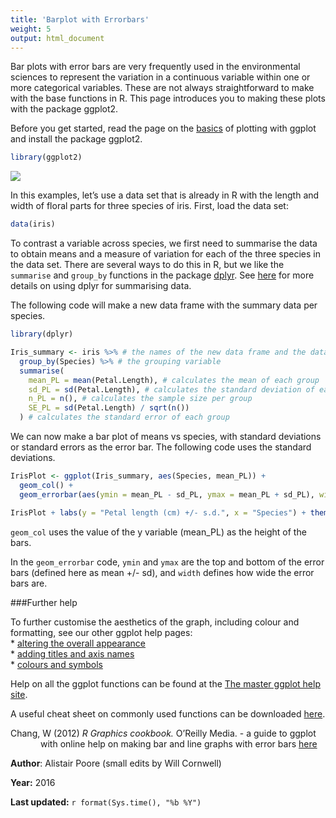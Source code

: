 ```yaml
---
title: 'Barplot with Errorbars'
weight: 5
output: html_document
---
```


Bar plots with error bars are very frequently used in the environmental sciences to represent the variation in a continuous variable within one or more categorical variables. These are not always straightforward to make with the base functions in R. This page introduces you to making these plots with the package ggplot2.

Before you get started, read the page on the [basics](../ggplot-basics/) of plotting with ggplot and install the package ggplot2.

```r
library(ggplot2)
```
  

![](ggplot1_basics_image.jpg)

In this examples, let's use a data set that is already in R with the length and width of floral parts for three species of iris. First, load the data set:

```r
data(iris)
```

To contrast a variable across species, we first need to summarise the data to obtain means and a measure of variation for each of the three species in the data set. There are several ways to do this in R, but we like the `summarise` and `group_by` functions in the package [dplyr](https://cran.r-project.org/web/packages/dplyr/index.html). See [here](/data-manipulation/summarising-data/
) for more details on using dplyr for summarising data.

The following code will make a new data frame with the summary data per species.

```r
library(dplyr)

Iris_summary <- iris %>% # the names of the new data frame and the data frame to be summarised
  group_by(Species) %>% # the grouping variable
  summarise(
    mean_PL = mean(Petal.Length), # calculates the mean of each group
    sd_PL = sd(Petal.Length), # calculates the standard deviation of each group
    n_PL = n(), # calculates the sample size per group
    SE_PL = sd(Petal.Length) / sqrt(n())
  ) # calculates the standard error of each group
```

We can now make a bar plot of means vs species, with standard deviations or standard errors as the error bar. The following code uses the standard deviations.

```r
IrisPlot <- ggplot(Iris_summary, aes(Species, mean_PL)) +
  geom_col() +
  geom_errorbar(aes(ymin = mean_PL - sd_PL, ymax = mean_PL + sd_PL), width = 0.2)

IrisPlot + labs(y = "Petal length (cm) +/- s.d.", x = "Species") + theme_classic()
```


`geom_col` uses the value of the y variable (mean_PL) as the height of the bars. 

In the `geom_errorbar` code, `ymin` and `ymax` are the top and bottom of the error bars (defined here as mean +/- sd), and `width` defines how wide the error bars are.

###Further help
 
To further customise the aesthetics of the graph, including colour and formatting, see our other ggplot help pages:  
* [altering the overall appearance](../ggplot-appearance/)  
* [adding titles and axis names](../ggplot-labels/)  
* [colours and symbols](../ggplot-colour-shapes/)   

Help on all the ggplot functions can be found at the [The master ggplot help site](http://docs.ggplot2.org/current/).

A useful cheat sheet on commonly used functions can be downloaded [here](https://www.rstudio.com/wp-content/uploads/2015/03/ggplot2-cheatsheet.pdf).

<p style="margin-left: .5in; text-indent: -.5in;">Chang, W (2012) *R Graphics cookbook.* O'Reilly Media. - a guide to ggplot with online help on making bar and line graphs with error bars [here](http://www.cookbook-r.com/Graphs/Bar_and_line_graphs_(ggplot2)/)</p>
  

**Author**: Alistair Poore (small edits by Will Cornwell)
 
**Year:** 2016

**Last updated:** `r format(Sys.time(), "%b %Y")`

